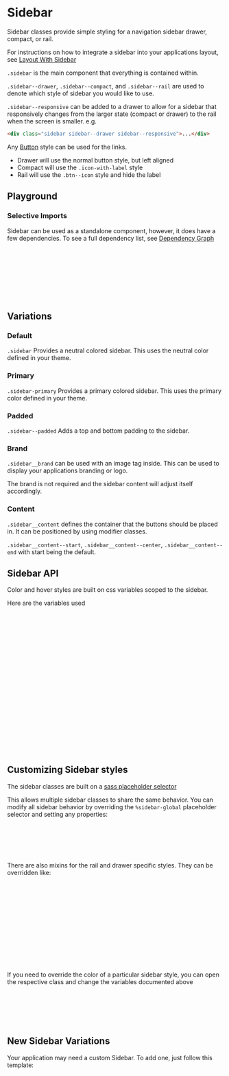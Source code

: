 

<Meta of={SidebarStories} />

# Sidebar

Sidebar classes provide simple styling for a navigation sidebar drawer, compact, or rail.

For instructions on how to integrate a sidebar into your applications layout, see [Layout With Sidebar](?path=/docs/recipes-layout--sidebar)

`.sidebar` is the main component that everything is contained within.

`.sidebar--drawer`, `.sidebar--compact`, and `.sidebar--rail` are used to denote which style of sidebar you would like to use.

`.sidebar--responsive` can be added to a drawer to allow for a sidebar that responsively changes from the larger state (compact or drawer) to the rail when the screen is smaller. e.g.

```html
<div class="sidebar sidebar--drawer sidebar--responsive">...</div>
```

Any [Button](?path=/docs/components-button--docs#default) style can be used for the links.

- Drawer will use the normal button style, but left aligned
- Compact will use the `.icon-with-label` style
- Rail will use the `.btn--icon` style and hide the label

## Playground

<Canvas of={SidebarStories.DefaultDrawer} />
<Controls of={SidebarStories.DefaultDrawer} />

### Selective Imports

Sidebar can be used as a standalone component, however, it does have a few dependencies. To see a full dependency list, see [Dependency Graph](?path=/docs/overview-selective-imports--docs#dependencies)

```css
// Depends on
@import '@rolemodel/optics/dist/scss/core/tokens';
@import '@rolemodel/optics/dist/scss/core/base';
@import '@rolemodel/optics/dist/scss/components/icon';
@import '@rolemodel/optics/dist/scss/components/button';

// Component
@import '@rolemodel/optics/dist/scss/components/sidebar';
```

## Variations

### Default

`.sidebar` Provides a neutral colored sidebar. This uses the neutral color defined in your theme.

<div class="flex layout-row gap-sm">
  <Canvas of={SidebarStories.DefaultDrawer} />
  <Canvas of={SidebarStories.DefaultCompact} />
  <Canvas of={SidebarStories.DefaultRail} />
</div>

### Primary

`.sidebar-primary` Provides a primary colored sidebar. This uses the primary color defined in your theme.

<div class="flex layout-row gap-sm">
  <Canvas of={SidebarStories.PrimaryDrawer} />
  <Canvas of={SidebarStories.PrimaryCompact} />
  <Canvas of={SidebarStories.PrimaryRail} />
</div>

### Padded

`.sidebar--padded` Adds a top and bottom padding to the sidebar.

<div class="flex layout-row gap-sm">
  <Canvas of={SidebarStories.PaddedDrawer} />
  <Canvas of={SidebarStories.PaddedCompact} />
  <Canvas of={SidebarStories.PaddedRail} />
</div>

### Brand

`.sidebar__brand` can be used with an image tag inside. This can be used to display your applications branding or logo.

The brand is not required and the sidebar content will adjust itself accordingly.

<div class="flex layout-row gap-sm">
  <Canvas of={SidebarStories.NoBrandDrawer} />
  <Canvas of={SidebarStories.NoBrandCompact} />
  <Canvas of={SidebarStories.NoBrandRail} />
</div>

### Content

`.sidebar__content` defines the container that the buttons should be placed in. It can be positioned by using modifier classes.

`.sidebar__content--start`, `.sidebar__content--center`, `.sidebar__content--end` with start being the default.

<div class="flex layout-row gap-sm">
  <Canvas of={SidebarStories.CenteredDrawer} />
  <Canvas of={SidebarStories.CenteredCompact} />
  <Canvas of={SidebarStories.CenteredRail} />
</div>

<div class="flex layout-row gap-sm">
  <Canvas of={SidebarStories.EndDrawer} />
  <Canvas of={SidebarStories.EndCompact} />
  <Canvas of={SidebarStories.EndRail} />
</div>

<div class="flex layout-row gap-sm">
  <Canvas of={SidebarStories.LogoutDrawer} />
  <Canvas of={SidebarStories.LogoutCompact} />
  <Canvas of={SidebarStories.LogoutRail} />
</div>

## Sidebar API

Color and hover styles are built on css variables scoped to the sidebar.

Here are the variables used

```css
// Public API
// Normal
--_op-sidebar-background-color:
--_op-sidebar-text-color:
--_op-sidebar-border-color:

// Width
--_op-sidebar-rail-width:
--_op-sidebar-compact-width:
--_op-sidebar-drawer-width:
--_op-sidebar-rail-brand-width:
--_op-sidebar-compact-brand-width:
--_op-sidebar-drawer-brand-width:

// Spacing
--_op-sidebar-spacing:
--_op-sidebar-brand-spacing:
--_op-sidebar-content-spacing:
--_op-sidebar-content-item-spacing:

// Animation
--_op-sidebar-transition:
```

## Customizing Sidebar styles

<div
  dangerouslySetInnerHTML={{
    __html: createAlert({
      title: 'Important!',
      description: 'These patterns represent how to customize the style of the sidebar for your project.',
    }).outerHTML,
  }}
></div>

The sidebar classes are built on a [sass placeholder selector](https://sass-lang.com/documentation/style-rules/placeholder-selectors)

This allows multiple sidebar classes to share the same behavior. You can modify all sidebar behavior by overriding the `%sidebar-global` placeholder selector and setting any properties:

```css
%sidebar-global {
  --_op-sidebar-rail-width: 10rem;
  --_op-sidebar-compact-width: 20rem;
  --_op-sidebar-drawer-width: 30rem;
}
```

There are also mixins for the rail and drawer specific styles. They can be overridden like:

```css
@mixin sidebar-rail-global {
  .sidebar__content {
    align-items: flex-end;
  }
}

@mixin sidebar-drawer-global {
  .sidebar__content {
    > * {
      font-weight: var(--op-font-weight-black);
    }
  }
}
```

If you need to override the color of a particular sidebar style, you can open the respective class and change the variables documented above

```css
// This will only affect the primary sidebar, but not default
.sidebar-primary {
  --_op-sidebar-background-color: purple;
  --_op-sidebar-text-color: purple;
}
```

## New Sidebar Variations

<div
  dangerouslySetInnerHTML={{
    __html: createAlert({
      title: 'Important!',
      description: 'These patterns represent how to create new variations of the sidebar for your project.',
    }).outerHTML,
  }}
></div>

Your application may need a custom Sidebar. To add one, just follow this template:

```css
.sidebar-{name} {
  @extend %sidebar-global;
}
```
